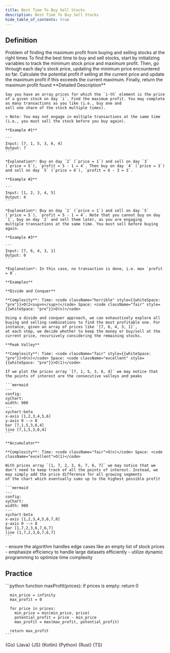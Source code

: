 ```yaml
---
title: Best Time To Buy Sell Stocks
description: Best Time To Buy Sell Stocks
hide_table_of_contents: true
---
```





## Definition

<Tabs queryString="primary">
  <TabItem value="definition" label="Definition">
    Problem of finding the maximum profit from buying and selling stocks at the right times
  </TabItem>
  <TabItem value="how" label="Explanation">
    To find the best time to buy and sell stocks, start by initializing variables to track the minimum stock price and maximum profit. Then, go through each day's stock price, updating the minimum price encountered so far. Calculate the potential profit if selling at the current price and update the maximum profit if this exceeds the current maximum. Finally, return the maximum profit found
  </TabItem>
  <TabItem value="guidance" label="Guidance">
    **Detailed Description**

    Say you have an array prices for which the `i-th` element is the price of a given stock on day `i`. Find the maximum profit. You may complete as many transactions as you like (i.e., buy one and
    sell one share of the stock multiple times).

    > Note: You may not engage in multiple transactions at the same time (i.e., you must sell the stock before you buy again).

    **Example #1**

    ```
    Input: [7, 1, 5, 3, 6, 4]
    Output: 7
    ```

    *Explanation*: Buy on day `2` (`price = 1`) and sell on day `3` (`price = 5`), `profit = 5 - 1 = 4`. Then buy on day `4` (`price = 3`) and sell on day `5` (`price = 6`), `profit = 6 - 3 = 3`.

    **Example #2**

    ```
    Input: [1, 2, 3, 4, 5]
    Output: 4
    ```

    *Explanation*: Buy on day `1` (`price = 1`) and sell on day `5` (`price = 5`), `profit = 5 - 1 = 4`. Note that you cannot buy on day `1`, buy on day `2` and sell them later, as you are engaging
    multiple transactions at the same time. You must sell before buying again.

    **Example #3**

    ```
    Input: [7, 6, 4, 3, 1]
    Output: 0
    ```

    *Explanation*: In this case, no transaction is done, i.e. max `profit = 0`.

    **Examples**

    **Divide and Conquer**

    **Complexity**: Time: <code className="horrible" style={{whiteSpace: "pre"}}>O(2<sup>n</sup>)</code> Space: <code className="fair" style={{whiteSpace: "pre"}}>O(n)</code>

    Using a divide and conquer approach, we can exhaustively explore all buying and selling combinations to find the most profitable one. For instance, given an array of prices like `[7, 6, 4, 3, 1]`,
    at each step, we decide whether to keep the money or buy/sell at the current price, recursively considering the remaining stocks.

    **Peak Valley**

    **Complexity**: Time: <code className="fair" style={{whiteSpace: "pre"}}>O(n)</code> Space: <code className="excellent" style={{whiteSpace: "pre"}}>O(1)</code>

    If we plot the prices array `[7, 1, 5, 3, 6, 4]` we may notice that the points of interest are the consecutive valleys and peaks

    ```mermaid
    ---
    config:
    xyChart:
    width: 900
    ---
    xychart-beta
    x-axis [1,2,3,4,5,6]
    y-axis 0 --> 8
    bar [7,1,5,3,6,4]
    line [7,1,5,3,6,4]
    ```

    **Accumulator**

    **Complexity**: Time: <code className="fair">O(n)</code> Space: <code className="excellent">O(1)</code>

    With prices array `[1, 7, 2, 3, 6, 7, 6, 7]` we may notice that we don't need to keep track of all the points of interest. Instead, we may simply add the price difference for all growing segments
    of the chart which eventually sums up to the highest possible profit

    ```mermaid
    ---
    config:
    xyChart:
    width: 900
    ---
    xychart-beta
    x-axis [1,2,3,4,5,6,7,8]
    y-axis 0 --> 8
    bar [1,7,2,3,6,7,6,7]
    line [1,7,2,3,6,7,6,7]
    ```
  </TabItem>
  <TabItem value="tips" label="Tips">
    - ensure the algorithm handles edge cases like an empty list of stock prices
    - emphasize efficiency to handle large datasets efficiently
    - utilize dynamic programming to optimize time complexity
  </TabItem>
</Tabs>

## Practice

<Tabs queryString="primary">
  <TabItem value="practice" label="Practice">
    ```python
    function maxProfit(prices):
      if prices is empty:
        return 0

      min_price = infinity
      max_profit = 0

      for price in prices:
        min_price = min(min_price, price)
        potential_profit = price - min_price
        max_profit = max(max_profit, potential_profit)

      return max_profit
    ```
  </TabItem>
  <TabItem value="solution" label="Solution">
    <Tabs queryString="code">
      <TabItem
        value="go"
        label=""
        attributes={{ title: "Go Lang", className: "code_lang go m" }}
      >
        <CodeBlock language="go">{Go}</CodeBlock>
      </TabItem>
      <TabItem
        value="java"
        label=""
        attributes={{ title: "Java", className: "code_lang java m" }}
      >
        <CodeBlock language="java">{Java}</CodeBlock>
      </TabItem>
      <TabItem
        value="js"
        label=""
        attributes={{ title: "JavaScript", className: "code_lang js m" }}
      >
        <CodeBlock language="js">{JS}</CodeBlock>
      </TabItem>
      <TabItem
        value="kotlin"
        label=""
        attributes={{ title: "Kotlin", className: "code_lang kotlin m" }}
      >
        <CodeBlock language="kotlin">{Kotlin}</CodeBlock>
      </TabItem>
      <TabItem
        value="python"
        label=""
        attributes={{ title: "Python", className: "code_lang python m" }}
      >
        <CodeBlock language="python">{Python}</CodeBlock>
      </TabItem>
      <TabItem
        value="rust"
        label=""
        attributes={{ title: "Rust", className: "code_lang rust m" }}
      >
        <CodeBlock language="rust">{Rust}</CodeBlock>
      </TabItem>
      <TabItem
        value="ts"
        label=""
        attributes={{ title: "TypeScript", className: "code_lang ts m" }}
      >
        <CodeBlock language="ts">{TS}</CodeBlock>
      </TabItem>
    </Tabs>
  </TabItem>
</Tabs>
